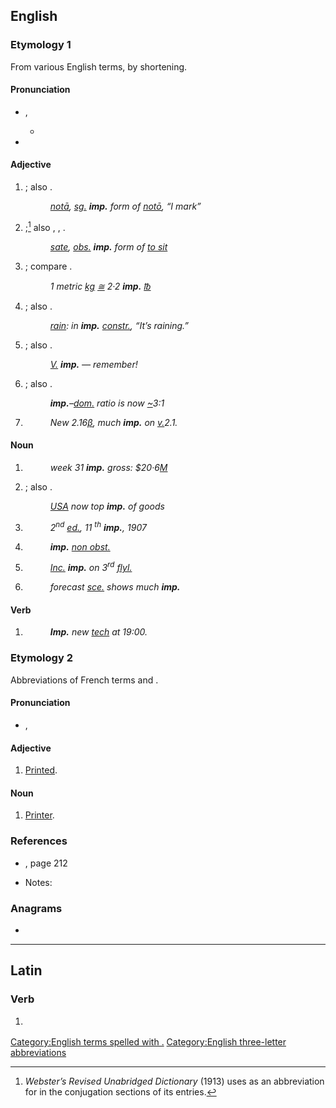 {{also|imp|Imp.|IMP}}
==English==

===Etymology 1===
From various English terms, by shortening.

====Pronunciation====
* {{a|RP}} {{enPR|ĭmp}}, {{IPA|en|/ɪmp/}}
** {{audio|en|LL-Q1860 (eng)-Vealhurl-imp.wav|Audio (UK)}}
* {{rhymes|en|ɪmp|s=1}}

====Adjective====
{{en-adj}}

# {{lb|en|grammar|not comparable}} {{abbreviation of|en|imperative|nodot=1}}; also {{m|en|imper.|imper}}.
#: ''[[nota#Latin|notā]], [[sg.]] '''imp.''' form of [[noto#Latin|notō]], “I mark”''
# {{lb|en|grammar|not comparable}} {{abbreviation of|en|imperfect|nodot=1}};<ref name="Web">''Webster’s Revised Unabridged Dictionary'' (1913) uses {{m|en||imp.}} as an abbreviation for {{m|en|imperfect}} in the conjugation sections of its entries.</ref> also {{m|en|imperf.}}, {{m|en|impf.}}, {{m|en|impft}}.
#: ''[[sate#English|sate]], [[obs.]] '''imp.''' form of [[sit|to sit]]''
# {{lb|en|not comparable}} {{abbreviation of|en|imperial|nodot=1}}; compare {{m|en|Imp.|Imp}}.
#: ''1 metric [[kg]] [[≅]] 2·2 '''imp.''' [[℔]]''
# {{lb|en|grammar|not comparable}} {{abbreviation of|en|impersonal|nodot=1}}; also {{m|en|impers.|impers}}.
#: ''[[rain]]: in '''imp.''' [[constr.]], “It’s raining.”''
# {{lb|en|comparable}} {{abbreviation of|en|important|nodot=1}}; also {{m|en|impt}}.
#: ''[[v.|V.]] '''imp.''' — remember!''
# {{lb|en|not comparable}} {{abbreviation of|en|imported|nodot=1}}; also {{m|en|imptd}}.
#: '''''imp.'''–[[dom.]] ratio is now [[~]]3:1''
# {{lb|en|comparable}} {{abbreviation of|en|improved}}
#: ''New 2.16[[β]], much '''imp.''' on [[v.]]2.1.''

====Noun====
{{en-noun|~|imp.|imps.|impp.}}

# {{lb|en|uncountable}} {{abbreviation of|en|import}}
#: ''week 31 '''imp.''' gross: $20·6[[M]]''
# {{lb|en|countable|plural: [[imps.]]}} {{abbreviation of|en|importer|nodot=1}}; also {{m|en|imptr}}.
#: ''[[w:United States|USA]] now top '''imp.''' of goods''
# {{lb|en|countable|plural: imp.}} {{abbreviation of|en|impression}}
#: <i>2<sup>nd</sup> [[ed.]], 11 <sup>th</sup> '''imp.''', 1907</i>
# {{lb|en|countable|plural: [[impp.]]}} {{abbreviation of|en|imprimatur}}
#: '''''imp.''' [[non obst.]]''
# {{lb|en|countable|plural: imp.}} {{abbreviation of|en|imprint}}
#: <i>[[inc.|Inc.]] '''imp.''' on 3<sup>rd</sup> [[flyleaf|fly]][[l.]]</i>
# {{lb|en|countable|plural: [[imps.]]}} {{abbreviation of|en|improvement}}
#: ''forecast [[sce.]] shows much '''imp.'''''

====Verb====
{{head|en|verb|usually [[imperative]]; not [[conjugate]]d}}

# {{abbreviation of|en|implement}}
#: '''''Imp.''' new [[tech]] at 19:00.''

===Etymology 2===
Abbreviations of French terms {{der|en|fr|imprimé||printed}} and {{m|fr|imprimeur||printer}}.

====Pronunciation====
* {{a|RP}} {{enPR|ĕɴp}}, {{IPA|en|/ɛ̃p/}} {{rfv-pron|en}}

====Adjective====
{{en-adj|-}}

# [[printed|Printed]].
#: {{rfex|en}}

====Noun====
{{en-noun|imp.}}

# [[printer|Printer]].
#: {{rfex|en}}

===References===
* {{R:Penguin Abbrev. Dict. 2000}}, page 212
* Notes:
<references/>

===Anagrams===
* {{anagrams|en|a=imp|IPM|MIP|MPI|PIM|PMI}}

[[Category:English terms spelled with .]]
[[Category:English three-letter abbreviations]]

----

==Latin==

===Verb===
{{la-verb-form|imp.}}

# {{lb|la|printing}} {{abbreviation of|la|impressit}}